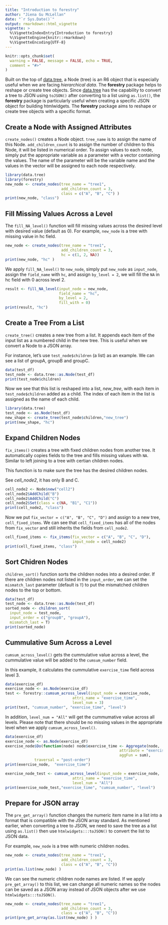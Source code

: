 ```yaml
---
title: "Introduction to forestry"
author: "Jiena Gu McLellan"
date: "`r Sys.Date()`"
output: rmarkdown::html_vignette
vignette: >
  %\VignetteIndexEntry{Introduction to forestry}
  %\VignetteEngine{knitr::rmarkdown}
  %\VignetteEncoding{UTF-8}
---
```


```r
knitr::opts_chunk$set(
  warning = FALSE, message = FALSE, echo = TRUE,
  comment = "#>"
)
```

Built on the top of [data.tree](https://cran.r-project.org/web/packages/data.tree/vignettes/data.tree.html), a Node (tree) is an R6 object that is especially useful when we are facing *hierarchical data*.  The **forestry** package helps to reshape or create tree objects. Since [data.tree](https://cran.r-project.org/web/packages/data.tree/vignettes/data.tree.html) has the capability to convert a tree to JSON using `toJSON()` after converting to a list using `as.list()`, the **forestry** package is particularly useful when creating a specific JSON object for building htmlwidgets. The **forestry** package aims to reshape or create tree objects with a specific format. 

## Create a Node with Assigned Attributes

`create_nodes()` creates a Node object. `tree_name` is to assign the name of this Node. `add_children_count` is to assign the number of children to this Node, it will be listed in numerical order. To assign values to each node, simply put the appropriate variable as a parameter with a vector containing the values. The name of the parameter will be the variable name and the values in the vector will be assigned to each node respectively. 

```r
library(data.tree)
library(forestry)
new_node <- create_nodes(tree_name = "tree1", 
                         add_children_count = 3, 
                         class = c("A", "B", "C") )
print(new_node, "class")
```

## Fill Missing Values Across a Level

The `fill_NA_level()` function will fill missing values across the desired level with desired value (default as 0). 
For example, `new_node` is a tree with missing value in hc field. 

```r
new_node <- create_nodes(tree_name = "tree1", 
                         add_children_count = 3, 
                         hc = c(1, 2, NA))
print(new_node, "hc" )
```

We apply `fill_NA_level()` to `new_node`, simply put `new_node` as `input_node`, assign the `field_name` with `hc`, and assign `by_level = 2`, we will fill the `NA` in hc field with 0 across level 2. 

```r
result <- fill_NA_level(input_node = new_node, 
                        field_name = "hc", 
                        by_level = 2, 
                        fill_with = 0)
print(result, "hc")
```


## Create a Tree From a List

`create_tree()` creates a new tree from a list. It appends each item of the input list as a numbered child in the new tree. This is useful when we convert a Node to a JSON array. 

For instance, let's use `test_node$children` (a list) as an example. We can see a list of groupA, groupB and groupC. 

```r
data(test_df)
test_node <- data.tree::as.Node(test_df)
print(test_node$children)
```


Now we see that this list is reshaped into a list, *new_tree*, with each item in `test_node$children` added as a child. The index of each item in the list is assigned as the name of each child. 

```r
library(data.tree)
test_node <- as.Node(test_df)
new_shape <- create_tree(test_node$children,"new_tree")
print(new_shape, "hc")
```


## Expand Children Nodes 

`fix_items()` creates a tree with fixed children nodes from another tree. It automatically copies fields to the tree and fills missing values with `NA`. Similar to left joining to a tree with certian children nodes. 

This function is to make sure the tree has the desired children nodes. 

See *cell_node2*, it has only B and C.

```r
cell_node2 <- Node$new("cell2")
cell_node2$AddChild("B")
cell_node2$AddChild("C")
cell_node2$Set(class = c(NA, "B1", "C1"))
print(cell_node2, "class")
```

Now we put `fix_vector = c("A", "B", "C", "D")` and assign to a new tree, `cell_fixed_items`. We can see that `cell_fixed_items` has all of the nodes from `fix_vector` and still inherits the fields from `cell_node2`. 


```r
cell_fixed_items <- fix_items(fix_vector = c("A", "B", "C", "D"), 
                              input_node = cell_node2)
print(cell_fixed_items, "class")
```

## Sort Chidren Nodes 

`children_sort()` function sorts the children nodes into a desired order. If there are children nodes not listed in the `input_order`, we can set the `mismatch_last` parameter (default is `T`) to put the mismatched children nodes to the top or bottom.

```r
data(test_df)
test_node <- data.tree::as.Node(test_df)
sorted_node <- children_sort(
  input_node = test_node, 
  input_order = c("groupB", "groupA"),
  mismatch_last = T)
print(sorted_node)
```

## Cummulative Sum Across a Level

`cumsum_across_level()` gets the cummulative value across a level, the cummulative value will be added to the `cumsum_number` field. 

In this example, it calculates the cummulative `exercise_time` field across level 3.

```r
data(exercise_df)
exercise_node <- as.Node(exercise_df)
test <- forestry::cumsum_across_level(input_node = exercise_node, 
                              attri_name = "exercise_time", 
                              level_num = 3)
print(test, "cumsum_number", "exercise_time", "level")
```


In addition, `level_num = "All"` will get the cummumative value across all levels. Please note that there should be no missing values in the appropriate level when we apply `cumsum_across_level()`.

```r
data(exercise_df)
exercise_node <- as.Node(exercise_df)
exercise_node$Do(function(node) node$exercise_time <- Aggregate(node, 
                                                   attribute = "exercise_time", 
                                                   aggFun = sum), 
             traversal = "post-order")
print(exercise_node,  "exercise_time")

exercise_node_test <- cumsum_across_level(input_node = exercise_node, 
                              attri_name = "exercise_time", 
                              level_num = "All")
print(exercise_node_test,"exercise_time", "cumsum_number", "level")
```

## Prepare for JSON array 

The `pre_get_array()` function changes the numeric item name in a list into a format that is compatible with the JSON array standard. As mentioned earlier, when converting a tree to JSON, we need to save the tree as a list using `as.list()` then use `htmlwidgets:::toJSON()` to convert the list to JSON data. 

For example, `new_node` is a tree with numeric children nodes. 

```r
new_node <- create_nodes(tree_name = "tree1", 
                         add_children_count = 3, 
                         class = c("A", "B", "C"))
print(as.list(new_node) )
```

We can see the numeric children node names are listed. If we apply `pre_get_array()` to this list, we can change all numeric names so the nodes can be saved as a JSON array instead of JSON objects after we use `htmlwidgets:::toJSON()`.

```r
new_node <- create_nodes(tree_name = "tree1", 
                         add_children_count = 3, 
                         class = c("A", "B", "C"))
print(pre_get_array(as.list(new_node) ) )
```




